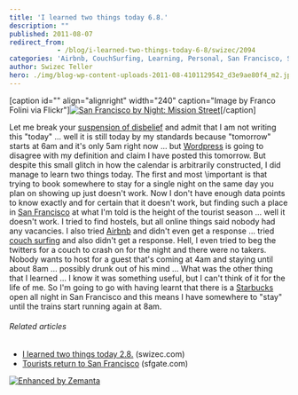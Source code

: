 ```yaml
---
title: 'I learned two things today 6.8.'
description: ""
published: 2011-08-07
redirect_from: 
            - /blog/i-learned-two-things-today-6-8/swizec/2094
categories: 'Airbnb, CouchSurfing, Learning, Personal, San Francisco, Starbucks'
author: Swizec Teller
hero: ./img/blog-wp-content-uploads-2011-08-4101129542_d3e9ae80f4_m2.jpg
---
```

\[caption id="" align="alignright" width="240" caption="Image by Franco Folini via Flickr"][![San Francisco by Night: Mission Street](./img/blog-wp-content-uploads-2011-08-4101129542_d3e9ae80f4_m2.jpg "San Francisco by Night: Mission Street")](http://www.flickr.com/photos/78425154@N00/4101129542)\[/caption]

Let me break your [suspension of disbelief](http://en.wikipedia.org/wiki/Suspension_of_disbelief "Suspension of disbelief") and admit that I am not writing this "today" ... well it is still today by my standards because "tomorrow" starts at 6am and it's only 5am right now ... but [Wordpress](http://wordpress.org "WordPress") is going to disagree with my definition and claim I have posted this tomorrow. But despite this small glitch in how the calendar is arbitrarily constructed, I did manage to learn two things today. The first and most \\important is that trying to book somewhere to stay for a single night on the same day you plan on showing up just doesn't work. Now I don't have enough data points to know exactly and for certain that it doesn't work, but finding such a place in [San Francisco](<http://maps.google.com/maps?ll=37.7793,-122.4192&spn=0.1,0.1&q=37.7793,-122.4192 (San%20Francisco)&t=h> "San Francisco") at what I'm told is the height of the tourist season ... well it doesn't work. I tried to find hostels, but all online things said nobody had any vacancies. I also tried [Airbnb](http://www.airbnb.com/ "Airbnb") and didn't even get a response ... tried [couch surfing](http://www.couchsurfing.org/ "CouchSurfing") and also didn't get a response. Hell, I even tried to beg the twitters for a couch to crash on for the night and there were no takers. Nobody wants to host for a guest that's coming at 4am and staying until about 8am ... possibly drunk out of his mind ... What was the other thing that I learned ... I know it was something useful, but I can't think of it for the life of me. So I'm going to go with having learnt that there is a [Starbucks](http://Starbucks.com "Starbucks") open all night in San Francisco and this means I have somewhere to "stay" until the trains start running again at 8am.

###### Related articles

- [I learned two things today 2.8.](http://swizec.com/blog/i-learned-two-things-today-2-8/swizec/2059) (swizec.com)
- [Tourists return to San Francisco](http://www.sfgate.com/cgi-bin/article.cgi?f=/c/a/2011/08/06/EDJM1KIINF.DTL) (sfgate.com)

[![Enhanced by Zemanta](http://img.zemanta.com/zemified_e.png?x-id=52252ce6-aede-483b-9135-7208b9b338bc)](http://www.zemanta.com/ "Enhanced by Zemanta")